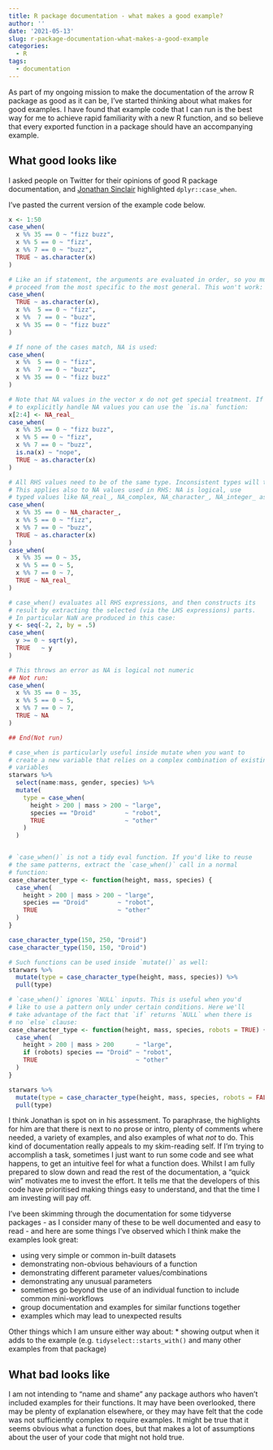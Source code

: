 ```yaml
---
title: R package documentation - what makes a good example?
author: ''
date: '2021-05-13'
slug: r-package-documentation-what-makes-a-good-example
categories:
  - R
tags:
  - documentation
---
```


As part of my ongoing mission to make the documentation of the arrow R package as good as it can be, I've started thinking about what makes for good examples.  I have found that example code that I can run is the best way for me to achieve rapid familiarity with a new R function, and so believe that every exported function in a package should have an accompanying example.  

## What good looks like

I asked people on Twitter for their opinions of good R package documentation, and [Jonathan Sinclair](https://twitter.com/_J_sinclair/status/1391677551261650945) highlighted `dplyr::case_when`.  

I've pasted the current version of the example code below.

```r
x <- 1:50
case_when(
  x %% 35 == 0 ~ "fizz buzz",
  x %% 5 == 0 ~ "fizz",
  x %% 7 == 0 ~ "buzz",
  TRUE ~ as.character(x)
)

# Like an if statement, the arguments are evaluated in order, so you must
# proceed from the most specific to the most general. This won't work:
case_when(
  TRUE ~ as.character(x),
  x %%  5 == 0 ~ "fizz",
  x %%  7 == 0 ~ "buzz",
  x %% 35 == 0 ~ "fizz buzz"
)

# If none of the cases match, NA is used:
case_when(
  x %%  5 == 0 ~ "fizz",
  x %%  7 == 0 ~ "buzz",
  x %% 35 == 0 ~ "fizz buzz"
)

# Note that NA values in the vector x do not get special treatment. If you want
# to explicitly handle NA values you can use the `is.na` function:
x[2:4] <- NA_real_
case_when(
  x %% 35 == 0 ~ "fizz buzz",
  x %% 5 == 0 ~ "fizz",
  x %% 7 == 0 ~ "buzz",
  is.na(x) ~ "nope",
  TRUE ~ as.character(x)
)

# All RHS values need to be of the same type. Inconsistent types will throw an error.
# This applies also to NA values used in RHS: NA is logical, use
# typed values like NA_real_, NA_complex, NA_character_, NA_integer_ as appropriate.
case_when(
  x %% 35 == 0 ~ NA_character_,
  x %% 5 == 0 ~ "fizz",
  x %% 7 == 0 ~ "buzz",
  TRUE ~ as.character(x)
)
case_when(
  x %% 35 == 0 ~ 35,
  x %% 5 == 0 ~ 5,
  x %% 7 == 0 ~ 7,
  TRUE ~ NA_real_
)

# case_when() evaluates all RHS expressions, and then constructs its
# result by extracting the selected (via the LHS expressions) parts.
# In particular NaN are produced in this case:
y <- seq(-2, 2, by = .5)
case_when(
  y >= 0 ~ sqrt(y),
  TRUE   ~ y
)

# This throws an error as NA is logical not numeric
## Not run: 
case_when(
  x %% 35 == 0 ~ 35,
  x %% 5 == 0 ~ 5,
  x %% 7 == 0 ~ 7,
  TRUE ~ NA
)

## End(Not run)

# case_when is particularly useful inside mutate when you want to
# create a new variable that relies on a complex combination of existing
# variables
starwars %>%
  select(name:mass, gender, species) %>%
  mutate(
    type = case_when(
      height > 200 | mass > 200 ~ "large",
      species == "Droid"        ~ "robot",
      TRUE                      ~ "other"
    )
  )


# `case_when()` is not a tidy eval function. If you'd like to reuse
# the same patterns, extract the `case_when()` call in a normal
# function:
case_character_type <- function(height, mass, species) {
  case_when(
    height > 200 | mass > 200 ~ "large",
    species == "Droid"        ~ "robot",
    TRUE                      ~ "other"
  )
}

case_character_type(150, 250, "Droid")
case_character_type(150, 150, "Droid")

# Such functions can be used inside `mutate()` as well:
starwars %>%
  mutate(type = case_character_type(height, mass, species)) %>%
  pull(type)

# `case_when()` ignores `NULL` inputs. This is useful when you'd
# like to use a pattern only under certain conditions. Here we'll
# take advantage of the fact that `if` returns `NULL` when there is
# no `else` clause:
case_character_type <- function(height, mass, species, robots = TRUE) {
  case_when(
    height > 200 | mass > 200      ~ "large",
    if (robots) species == "Droid" ~ "robot",
    TRUE                           ~ "other"
  )
}

starwars %>%
  mutate(type = case_character_type(height, mass, species, robots = FALSE)) %>%
  pull(type)
```

I think Jonathan is spot on in his assessment.  To paraphrase, the highlights for him are that there is next to no prose or intro, plenty of comments where needed, a variety of examples, and also examples of what *not* to do.  This kind of documentation really appeals to my skim-reading self.  If I'm trying to accomplish a task, sometimes I just want to run some code and see what happens, to get an intuitive feel for what a function does.  Whilst I am fully prepared to slow down and read the rest of the documentation, a "quick win" motivates me to invest the effort.  It tells me that the developers of this code have prioritised making things easy to understand, and that the time I am investing will pay off.

I've been skimming through the documentation for some tidyverse packages - as I consider many of these to be well documented and easy to read - and here are some things I've observed which I think make the examples look great:

* using very simple or common in-built datasets
* demonstrating non-obvious behaviours of a function
* demonstrating different parameter values/combinations
* demonstrating any unusual parameters
* sometimes go beyond the use of an individual function to include common mini-workflows
* group documentation and examples for similar functions together
* examples which may lead to unexpected results

Other things which I am unsure either way about:
* showing output when it adds to the example (e.g. `tidyselect::starts_with()` and many other examples from that package)

## What bad looks like

I am not intending to "name and shame" any package authors who haven't included examples for their functions.  It may have been overlooked, there may be plenty of explanation elsewhere, or they may have felt that the code was not sufficiently complex to require examples.  It might be true that it seems obvious what a function does, but that makes a lot of assumptions about the user of your code that might not hold true.

